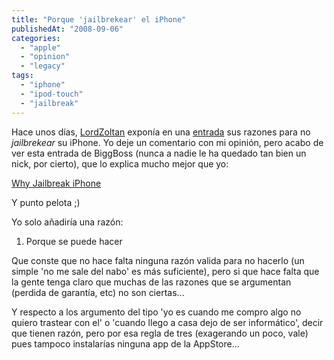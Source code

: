 ```yaml
---
title: "Porque 'jailbrekear' el iPhone"
publishedAt: "2008-09-06"
categories: 
  - "apple"
  - "opinion"
  - "legacy"
tags: 
  - "iphone"
  - "ipod-touch"
  - "jailbreak"
---
```


Hace unos días, [LordZoltan](http://lordzoltan.gafapasta.com/) exponía en una [entrada](http://lordzoltan.gafapasta.com/?p=728) sus razones para no _jailbrekear_ su iPhone. Yo deje un comentario con mi opinión, pero acabo de ver esta entrada de BiggBoss (nunca a nadie le ha quedado tan bien un nick, por cierto), que lo explica mucho mejor que yo:

[Why Jailbreak iPhone](http://sleepers.net/news/2008/09/06/why-jailbreak-iphone/)

Y punto pelota ;)

Yo solo añadiría una razón:

1. Porque se puede hacer

Que conste que no hace falta ninguna razón valida para no hacerlo (un simple 'no me sale del nabo' es más suficiente), pero si que hace falta que la gente tenga claro que muchas de las razones que se argumentan (perdida de garantía, etc) no son ciertas...

Y respecto a los argumento del tipo 'yo es cuando me compro algo no quiero trastear con el' o 'cuando llego a casa dejo de ser informático', decir que tienen razón, pero por esa regla de tres (exagerando un poco, vale) pues tampoco instalarías ninguna app de la AppStore...
